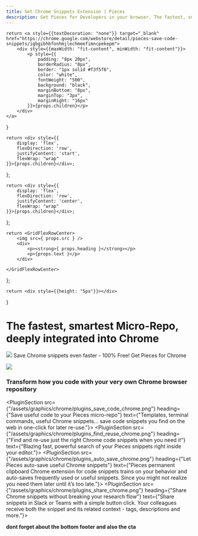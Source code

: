 ```yaml
---
title: Get Chrome Snippets Extension | Pieces
description: Get Pieces for Developers in your browser. The fastest, smartest AI Assistant for Chrome snippets. Save code from your browser to your clipboard in one click.
---
```


<link rel="canonical" href="https://code.pieces.app/plugins/chrome" />

    return <a style={{textDecoration: "none"}} target="_blank" href="https://chrome.google.com/webstore/detail/pieces-save-code-snippets/igbgibhbfonhmjlechmeefimncpekepm">
        <div style={{maxWidth: "fit-content", minWidth: "fit-content"}}>
            <p style={{
                padding: "8px 20px",
                borderRadius: "8px",
                border: "1px solid #f3f5f6",
                color: "white",
                fontWeight: "500",
                background: "black",
                marginBottom: "8px",
                marginTop: "3px",
                marginRight: "16px"
            }}>{props.children}</p>
        </div>
    </a>
}

    return <div style={{
        display: 'flex',
        flexDirection: 'row',
        justifyContent: 'start',
        flexWrap: "wrap"
    }}>{props.children}</div>;
};

    return <div style={{
        display: 'flex',
        flexDirection: 'row',
        justifyContent: 'center',
        flexWrap: "wrap"
    }}>{props.children}</div>;
};

    return <GridFlexRowCenter>
        <img src={ props.src } />
        <div>
            <p><strong>{ props.heading }</strong></p>
            <p>{props.text }</p>
        </div>

    </GridFlexRowCenter>
};

    return <div style={{height: "5px"}}></div>
}

# The fastest, smartest Micro-Repo, deeply integrated into Chrome
<GridFlexRow>
    <img style={{width: "25px" }} src={"/assets/chrome_logo.png"} />
    <Heading type={"h2"} >Save Chrome snippets even faster - 100% Free!</Heading>
</GridFlexRow>

<GridFlexRow>
    <InstallButton>Get Pieces for Chrome</InstallButton>
</GridFlexRow>

![](/assets/headers/light/plugin_header_chrome.png)

### Transform how you code with your very own Chrome browser repository

<PluginSection src={"/assets/graphics/chrome/plugins_save_code_chrome.png"} heading={"Save useful code to your Pieces micro-repo"} text={"Templates, terminal commands, useful Chrome snippets... save code snippets you find on the web in one-click for later re-use."}></PluginSection>
<PluginSection src={"/assets/graphics/chrome/plugins_find_reuse_chrome.png"} heading={"Find and re-use just the right Chrome code snippets when you need it"} text={"Blazing fast, powerful search of your Pieces snippets right inside your editor."}></PluginSection>
<PluginSection src={"/assets/graphics/chrome/plugins_auto_save_chrome.png"} heading={"Let Pieces auto-save useful Chrome snippets"} text={"Pieces permanent clipboard Chrome extension for code snippets trains on your behavior and auto-saves frequently used or useful snippets. Since you might not realize you need them later until it’s too late."}></PluginSection>
<PluginSection src={"/assets/graphics/chrome/plugins_share_chrome.png"} heading={"Share Chrome snippets without breaking your research flow"} text={"Share snippets in Slack or Teams with a simple button click. Your colleagues receive both the snippet and its related context - tags, descriptions and more."}></PluginSection>

**dont forget about the bottom footer and also the cta**